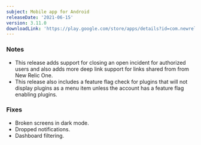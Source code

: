 ```yaml
---
subject: Mobile app for Android
releaseDate: '2021-06-15'
version: 3.11.0
downloadLink: 'https://play.google.com/store/apps/details?id=com.newrelic.rpm'
---
```


### Notes

* This release adds support for closing an open incident for authorized users and also adds more deep link support for links shared from from New Relic One.
* This release also includes a feature flag check for plugins that will not display plugins as a menu item unless the account has a feature flag enabling plugins.

### Fixes

* Broken screens in dark mode.
* Dropped notifications.
* Dashboard filtering.
